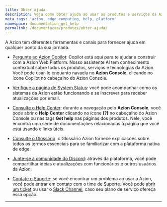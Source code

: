 ```yaml
---
title: Obter ajuda
description: Veja como obter ajuda ao usar os produtos e serviços da Azion.
meta_tags: 'azion, edge computing, help, platform'
namespace: documentation_get_help
permalink: /documentacao/produtos/obter-ajuda/
---
```


A Azion tem diferentes ferramentas e canais para fornecer ajuda em qualquer ponto da sua jornada.

- [Pergunte ao Azion Copilot](https://console.azion.com/copilot): Copilot está aqui para te ajudar a construir com a Azion Web Platform. Nosso assistente AI tem conhecimento contextual sobre todos os produtos, serviços e tecnologias da Azion. Você pode usar-lo enquanto navaela no  **Azion Console**, clicando no ícone Copilot no cabeçalho do Azion Console.

- [Verifique a página de System Status](https://status.azion.com/): você pode acompanhar como os sistemas da Azion estão funcionando e se inscrever para receber atualizações por email.

- [Consulte o Help Center](/pt-br/documentacao/produtos/guias/conhecendo-o-azion-console/): durante a navegação pelo **Azion Console**, você pode abrir o **Help Center** clicando no ícone **(?)** no cabeçalho do Azion Console ou nas tags **Get help** nas páginas dos produtos. Nele, você encontra uma série de documentações relacionadas à página que você está usando e links úteis.

- [Consulte o Glossário](/pt-br/documentacao/produtos/glossario-azion/): o Glossário Azion fornece explicações sobre todos os termos essenciais para se familiarizar com a plataforma nativa de edge.

- [Junte-se à comunidade do Discord](https://discord.com/invite/Yp9N7RMVZy): através da plataforma, você pode compartilhar ideias e atualizações com funcionários e outros usuários da Azion.

- [Contate o Suporte](/pt-br/documentacao/servicos/suporte/#canais-de-atendimento): se você encontrar um problema ao usar a Azion, você pode entrar em contato com o time de Suporte. Você pode [abrir um ticket](/pt-br/documentacao/produtos/guias/abrir-tickets/) ou usar o [Slack Channel](/pt-br/documentacao/servicos/slack-channel/), caso seu plano de serviço ofereça essa opção.



---

